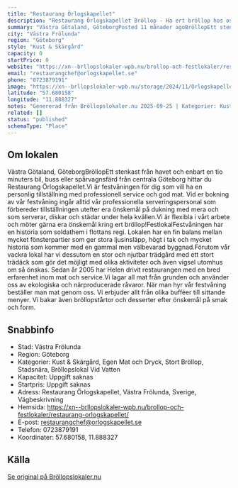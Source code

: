 ```yaml
---
title: "Restaurang Örlogskapellet"
description: "Restaurang Örlogskapellet Bröllop - Ha ert bröllop hos oss på Restaurang Örlogskapellet l. Skicka gärna en förfrågan så hjälper vi Er!"
summary: "Västra Götaland, GöteborgPosted 11 månader agoBröllopEtt stenkast från havet och enbart en tio minuters bil, buss eller spårvagnsfärd från centrala Göteborg hittar du Restaurang Örlogskapellet.Vi är…"
city: "Västra Frölunda"
region: "Göteborg"
style: "Kust & Skärgård"
capacity: 0
startPrice: 0
website: "https://xn--brllopslokaler-wpb.nu/brollop-och-festlokaler/restaurang-orlogskapellet/"
email: "restaurangchef@orlogskapellet.se"
phone: "0723879191"
image: "https://xn--brllopslokaler-wpb.nu/storage/2024/11/Orlogskapellet-brollopslokal-goteborg-brollop-_Custom_.webp"
latitude: "57.680158"
longitude: "11.888327"
notes: "Genererad från Bröllopslokaler.nu 2025-09-25 | Kategorier: Kust & Skärgård, Egen Mat och Dryck, Stort Bröllop, Stadsnära, Bröllopslokal Vid Vatten"
related: []
status: "published"
schemaType: "Place"
---
```


## Om lokalen

Västra Götaland, GöteborgBröllopEtt stenkast från havet och enbart en tio minuters bil, buss eller spårvagnsfärd från centrala Göteborg hittar du Restaurang Örlogskapellet.Vi är festvåningen för dig som vill ha en personlig tillställning med professionell service och god mat. Vid er bokning av vår festvåning ingår alltid vår professionella serveringspersonal som förbereder tillställningen utefter era önskemål på dukning med mera och som serverar, diskar och städar under hela kvällen.Vi är flexibla i vårt arbete och möter gärna era önskemål kring ert bröllop!FestlokalFestvåningen har en historia som soldathem i flottans regi. Lokalen har en fin balans mellan mycket fönsterpartier som ger stora ljusinsläpp, högt i tak och mycket historia som kommer med en gammal men välbevarad byggnad.Förutom vår vackra lokal har vi dessutom en stor och njutbar trädgård med ett stort trädäck som gör det möjligt med olika aktiviteter och även vigsel utomhus om så önskas. Sedan år 2005 har Helen drivit restaurangen med en bred erfarenhet inom mat och service.Vi lagar all mat från grunden och använder oss av ekologiska och närproducerade råvaror. När man hyr vår festvåning beställer man mat genom oss. Vi erbjuder allt från olika bufféer till sittande menyer. Vi bakar även bröllopstårtor och desserter efter önskemål på smak och form.

## Snabbinfo

- Stad: Västra Frölunda
- Region: Göteborg
- Kategorier: Kust & Skärgård, Egen Mat och Dryck, Stort Bröllop, Stadsnära, Bröllopslokal Vid Vatten
- Kapacitet: Uppgift saknas
- Startpris: Uppgift saknas
- Adress: Restaurang Örlogskapellet, Västra Frölunda, Sverige, Vägbeskrivning
- Hemsida: https://xn--brllopslokaler-wpb.nu/brollop-och-festlokaler/restaurang-orlogskapellet/
- E-post: restaurangchef@orlogskapellet.se
- Telefon: 0723879191
- Koordinater: 57.680158, 11.888327

## Källa

[Se original på Bröllopslokaler.nu](https://xn--brllopslokaler-wpb.nu/brollop-och-festlokaler/restaurang-orlogskapellet/)
